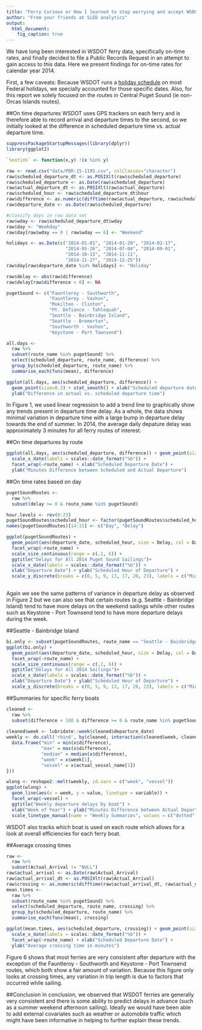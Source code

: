 ---
title: "Ferry Curious or How I learned to stop worrying and accept WSDOT"
author: "From your friends at SLED analytics"
output: 
  html_document:
    fig_caption: true
---

We have long been interested in WSDOT ferry data, specifically on-time rates, and finally decided to file a Public Records Request in an attempt to gain access to this data. Here we present findings for on-time rates for calendar year 2014.

First, a few caveats: Because WSDOT runs a [holiday schedule](http://www.wsdot.wa.gov/Ferries/infodesk/faq/general_info/) on most Federal holidays, we specially accounted for those specific dates. Also, for this report we solely focused on the routes in Central Puget Sound (ie non-Orcas Islands routes).

##On time departures
WSDOT uses GPS trackers on each ferry and is therefore able to record arrival and departure times to the second, so we initially looked at the difference in scheduled departure time vs. actual departure time.

```{r, echo=FALSE, fig.width=6, fig.cap="*Figure 1*: Each point represents the mean departure delay on that date for all ferry routes with a trend line overlaid."}
suppressPackageStartupMessages(library(dplyr))
library(ggplot2)

`%notin%` <- function(x,y) !(x %in% y)

raw <- read.csv("data/PDR-15-1195.csv", colClasses="character")
raw$scheduled_departure_dt <- as.POSIXlt(raw$scheduled_departure)
raw$scheduled_departure <- as.Date(raw$scheduled_departure)
raw$actual_departure_dt <- as.POSIXlt(raw$actual_departure)
raw$scheduled_hour <- raw$scheduled_departure_dt$hour
raw$difference <- as.numeric(difftime(raw$actual_departure, raw$scheduled_departure_dt, units = "min"))
raw$departure_date <- as.Date(raw$scheduled_departure)

#classify days in raw data set
raw$wday <- raw$scheduled_departure_dt$wday
raw$day <- "Weekday"
raw$day[raw$wday == 0 | raw$wday == 6] <- "Weekend"

holidays <- as.Date(c("2014-01-01", "2014-01-20", "2014-02-17",
                      "2014-05-26", "2014-07-04", "2014-09-01",
                      "2014-10-13", "2014-11-11",
                      "2014-11-27", "2014-12-25"))
raw$day[raw$departure_date %in% holidays] <- "Holiday"

raw$delay <- abs(raw$difference)
raw$delay[raw$difference < 0] <- NA

pugetSound <- c("Fauntleroy - Southworth",
                "Fauntleroy - Vashon",
                "Mukilteo - Clinton",
                "Pt. Defiance - Tahlequah",
                "Seattle - Bainbridge Island",
                "Seattle - Bremerton",
                "Southworth - Vashon",
                "Keystone - Port Townsend")

all.days <-
  raw %>%
  subset(route_name %in% pugetSound) %>%
  select(scheduled_departure, route_name, difference) %>%
  group_by(scheduled_departure, route_name) %>%
  summarise_each(funs(mean), difference)

ggplot(all.days, aes(scheduled_departure, difference)) +
  geom_point(size=0.3) + stat_smooth() + xlab("Scheduled departure date") +
  ylab("Difference in actual vs. scheduled departure time")
```

In Figure 1, we used linear regression to add a trend line to graphically show any trends present in departure time delay. As a whole, the data shows minimal variation in departure time with a large bump in departure delay towards the end of summer. In 2014, the average daily depature delay was approximately 3 minutes for all ferry routes of interest.

##On time departures by route
```{r, echo=FALSE, fig.cap="*Figure 2*: Difference in scheduled departure time vs. actual departure time stratified by route."}
ggplot(all.days, aes(scheduled_departure, difference)) + geom_point(size=0.3) + stat_smooth() +
  scale_x_date(labels = scales::date_format("%b")) +
  facet_wrap(~route_name) + xlab("Scheduled Departure Date") +
  ylab("Minutes Difference between Scheduled and Actual Departure")
```

##On time rates based on day
```{r, echo=FALSE, fig.width=8, fig.height=6, fig.cap="*Figure 3*: Difference in scheduled departure time vs. actual departure time by day"}


pugetSoundRoutes <- 
  raw %>%
  subset(delay >= 0 & route_name %in% pugetSound) 

hour.levels <- rev(0:23)
pugetSoundRoutes$scheduled_hour <- factor(pugetSoundRoutes$scheduled_hour, levels = 23:0, ordered=T)
names(pugetSoundRoutes)[14:15] <- c("Day", "Delay")

ggplot(pugetSoundRoutes) + 
  geom_point(aes(departure_date, scheduled_hour, size = Delay, col = Day)) +
  facet_wrap(~route_name) + 
  scale_size_continuous(range = c(.1, 6)) + 
  ggtitle("Delays for All 2014 Puget Sound Sailings")+
  scale_x_date(labels = scales::date_format("%b")) +
  xlab("Departure Date") + ylab("Scheduled Hour of Departure") +
  scale_y_discrete(breaks = c(0, 5, 9, 13, 17, 20, 23), labels = c("Midnight", "5 am", "9 am", "1 pm", "5 pm", "8pm", "11pm"))
  
```

Again we see the same patterns of variance in departure delay as observed in Figure 2 but we can also see that certain routes (e.g. Seattle - Bainbridge Island) tend to have more delays on the weekend sailings while other routes such as Keystone - Port Townsend tend to have more departure delays during the week.

##Seattle - Bainbridge Island
```{r, echo=FALSE, fig.cap="*Figure 4*: Delay in departure for Seattle - Bainbridge Island route"}
bi.only <- subset(pugetSoundRoutes, route_name == "Seattle - Bainbridge Island")
ggplot(bi.only) + 
  geom_point(aes(departure_date, scheduled_hour, size = Delay, col = Day)) +
  facet_wrap(~route_name) + 
  scale_size_continuous(range = c(.1, 6)) + 
  ggtitle("Delays for All 2014 Sailings")+
  scale_x_date(labels = scales::date_format("%b")) +
  xlab("Departure Date") + ylab("Scheduled Hour of Departure") +
  scale_y_discrete(breaks = c(0, 5, 9, 13, 17, 20, 23), labels = c("Midnight", "5 am", "9 am", "1 pm", "5 pm", "8pm", "11pm"))
```

##Summaries for specific ferry boats
```{r, echo=FALSE, fig.width=8, fig.height=6, fig.cap="*Figure 5*: Weekly min, max, and departure delays by ferry boat"}

cleaned <- 
  raw %>% 
  subset(difference < 100 & difference >= 0 & route_name %in% pugetSound)
                 
cleaned$week <- lubridate::week(cleaned$departure_date)
weekly <- do.call('rbind', by(cleaned, interaction(cleaned$week, cleaned$actual_vessel_name), function(x) {
  data.frame("min" = min(x$difference), 
             "max" = max(x$difference), 
             "median" = median(x$difference),
             "week" = x$week[1],
             "vessel" = x$actual_vessel_name[1])
}))

wlong <- reshape2::melt(weekly, id.vars = c("week", "vessel"))
ggplot(wlong) + 
  geom_line(aes(x = week, y = value, linetype = variable)) + 
  facet_wrap(~vessel) + 
  ggtitle("Weekly departure delays by boat") +
  xlab("Week of Year") + ylab("Minutes Difference between Actual Departure and Scheduled Departure") + 
  scale_linetype_manual(name = "Weekly Summaries", values = c("dotted", "dashed", "solid"))
```

WSDOT also tracks which boat is used on each route which allows for a look at overall  efficiencies for each ferry boat.

##Average crossing times
```{r, echo=FALSE, fig.cap="*Figure 6*: Average crossing time by route"}
raw <- 
  raw %>%
  subset(Actual_Arrival != "NULL")
raw$actual_arrival <- as.Date(raw$Actual_Arrival)
raw$actual_arrival_dt <- as.POSIXlt(raw$Actual_Arrival)
raw$crossing <- as.numeric(difftime(raw$actual_arrival_dt, raw$actual_departure_dt, units = "min"))
mean.times <-
  raw %>%
  subset(route_name %in% pugetSound) %>%
  select(scheduled_departure, route_name, crossing) %>%
  group_by(scheduled_departure, route_name) %>%
  summarise_each(funs(mean), crossing)

ggplot(mean.times, aes(scheduled_departure, crossing)) + geom_point(size=0.3) + stat_smooth() +
  scale_x_date(labels = scales::date_format("%b")) +
  facet_wrap(~route_name) + xlab("Scheduled Departure Date") +
  ylab("Average crossing time in minutes")
```

Figure 6 shows that most ferries are very consistent after departure with the exception of the Fauntleroy - Southworth and Keystone - Port Townsend routes, which both show a fair amount of variation. Because this figure only looks at crossing times, any variation in trip length is due to factors that occurred while sailing.

##Conclusion
In conclusion, we observed that WSDOT ferries are generally very consistent and there is some ability to predict delays in advance (such as a summer weekend afternoon sailing). Ideally we would have been able to add external covariates such as weather or automobile traffic which might have been informative in helping to further explain these trends.